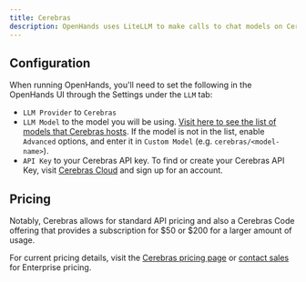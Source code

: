 ```yaml
---
title: Cerebras
description: OpenHands uses LiteLLM to make calls to chat models on Cerebras. You can find their documentation on using Cerebras as a provider [here](https://docs.litellm.ai/docs/providers/cerebras).
---
```


## Configuration

When running OpenHands, you'll need to set the following in the OpenHands UI through the Settings under the `LLM` tab:
- `LLM Provider` to `Cerebras`
- `LLM Model` to the model you will be using. [Visit here to see the list of models that Cerebras hosts](https://cloud.cerebras.ai/). If the model is not in the list, enable `Advanced` options, and enter it in `Custom Model` (e.g. `cerebras/<model-name>`).
- `API Key` to your Cerebras API key. To find or create your Cerebras API Key, visit [Cerebras Cloud](https://cloud.cerebras.ai/) and sign up for an account.

## Pricing

Notably, Cerebras allows for standard API pricing and also a Cerebras Code offering that provides a subscription for $50 or $200 for a larger amount of usage.

For current pricing details, visit the [Cerebras pricing page](https://www.cerebras.ai/pricing) or [contact sales](https://www.cerebras.ai/build-with-us) for Enterprise pricing.